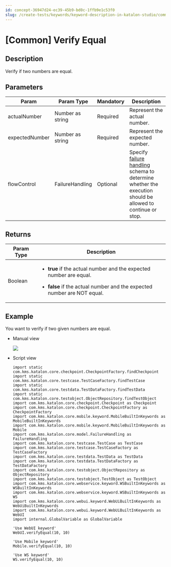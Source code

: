 ```yaml
---
id: concept-36947d24-ec39-45b9-bd0c-1ffb9e1c53f0
slug: /create-tests/keywords/keyword-description-in-katalon-studio/common-assertions/common-verify-equal
---
```


# \[Common\] Verify Equal

## Description

Verify if two numbers are equal.

## Parameters

<table><tr><th>Param</th><th>Param Type</th><th>Mandatory</th><th>Description</th></tr><tbody><tr><td>actualNumber</td><td>Number as string</td><td>Required</td><td>Represent the actual number.</td></tr><tr><td>expectedNumber</td><td>Number as string</td><td>Required</td><td>Represent the expected number.</td></tr><tr><td>flowControl</td><td>FailureHandling</td><td>Optional</td><td>Specify <a href="/maintain/configure-failure-handling-settings-in-katalon-studio" >failure handling</a> schema to determine whether the execution should be allowed to continue or stop.</td></tr></tbody></table>

## Returns

<table><tr><th>Param Type</th><th>Description</th></tr><tbody><tr><td>Boolean</td><td><ul><li><p><strong>true</strong> if the actual number and the expected number are equal.</p></li><li><p><strong>false</strong> if the actual number and the expected number are NOT equal.</p></li></ul></td></tr></tbody></table>

## Example

You want to verify if two given numbers are equal.

-   Manual view

    <img src="https://github.com/katalon-studio/docs-images/raw/master/katalon-studio/docs/common-verify-equal/image2017-3-3-173A103A11.png" />

-   Script view

    ```
    import static com.kms.katalon.core.checkpoint.CheckpointFactory.findCheckpoint
    import static com.kms.katalon.core.testcase.TestCaseFactory.findTestCase
    import static com.kms.katalon.core.testdata.TestDataFactory.findTestData
    import static com.kms.katalon.core.testobject.ObjectRepository.findTestObject
    import com.kms.katalon.core.checkpoint.Checkpoint as Checkpoint
    import com.kms.katalon.core.checkpoint.CheckpointFactory as CheckpointFactory
    import com.kms.katalon.core.mobile.keyword.MobileBuiltInKeywords as MobileBuiltInKeywords
    import com.kms.katalon.core.mobile.keyword.MobileBuiltInKeywords as Mobile
    import com.kms.katalon.core.model.FailureHandling as FailureHandling
    import com.kms.katalon.core.testcase.TestCase as TestCase
    import com.kms.katalon.core.testcase.TestCaseFactory as TestCaseFactory
    import com.kms.katalon.core.testdata.TestData as TestData
    import com.kms.katalon.core.testdata.TestDataFactory as TestDataFactory
    import com.kms.katalon.core.testobject.ObjectRepository as ObjectRepository
    import com.kms.katalon.core.testobject.TestObject as TestObject
    import com.kms.katalon.core.webservice.keyword.WSBuiltInKeywords as WSBuiltInKeywords
    import com.kms.katalon.core.webservice.keyword.WSBuiltInKeywords as WS
    import com.kms.katalon.core.webui.keyword.WebUiBuiltInKeywords as WebUiBuiltInKeywords
    import com.kms.katalon.core.webui.keyword.WebUiBuiltInKeywords as WebUI
    import internal.GlobalVariable as GlobalVariable
    
    'Use WebUI keyword'
    WebUI.verifyEqual(10, 10)
    
    'Use Mobile keyword'
    Mobile.verifyEqual(10, 10)
    
    'Use WS keyword'
    WS.verifyEqual(10, 10)
    
    
    ```